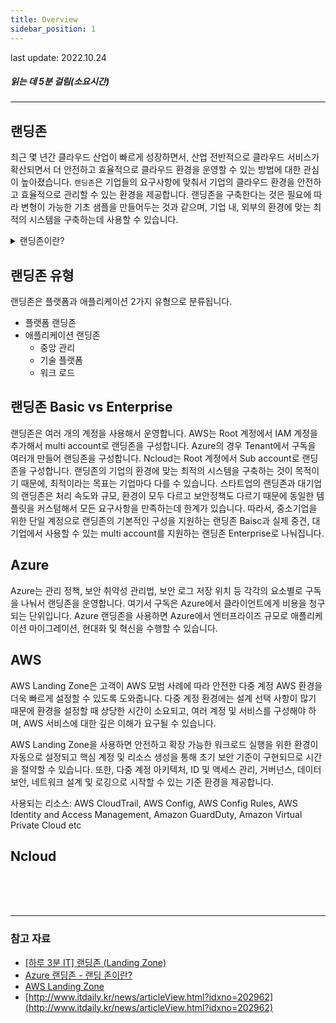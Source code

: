 ```yaml
---
title: Overview
sidebar_position: 1
---
```



<span className="theme-doc-version-badge badge badge--secondary">
    last update: 2022.10.24
</span>

##### 읽는 데 5분 걸림(소요시간)

*****
## 랜딩존

최근 몇 년간 클라우드 산업이 빠르게 성장하면서, 산업 전반적으로 클라우드 서비스가 확산되면서 더 안전하고 효율적으로 클라우드 환경을 운영할 수 있는 방법에 대한 관심이 높아졌습니다.
```랜딩존```은 기업들의 요구사항에 맞춰서 기업의 클라우드 환경을 안전하고 효율적으로 관리할 수 있는 환경을 제공합니다.
랜딩존을 구축한다는 것은 필요에 따라 변형이 가능한 기초 샘플을 만들어두는 것과 같으며, 기업 내, 외부의 환경에 맞는 최적의 시스템을 구축하는데 사용할 수 있습니다.

<details>
    <summary>랜딩존이란?</summary>
    <h5>클라우드 환경에서 보안 로그 저장 위치, 관리 정책, 보안 취약성 관리법, API에 대한 보안 거버넌스 및 접근통제 방안 등, 시스템 운영을 위한 기본이 되는 요소들을 형식화해서 만든 도구입니다. </h5>
</details>


## 랜딩존 유형

랜딩존은 플랫폼과 애플리케이션 2가지 유형으로 분류됩니다.

- 플랫폼 랜딩존
- 애플리케이션 랜딩존
    - 중앙 관리
    - 기술 플랫폼
    - 워크 로드

## 랜딩존 Basic vs Enterprise

랜딩존은 여러 개의 계정을 사용해서 운영합니다. AWS는 Root 계정에서 IAM 계정을 추가해서 multi account로 랜딩존을 구성합니다. Azure의 경우 Tenant에서 구독을 여러개 만들어 랜딩존을 구성합니다. Ncloud는 Root 계정에서 Sub account로 랜딩존을 구성합니다. 랜딩존의 기업의 환경에 맞는 최적의 시스템을 구축하는 것이 목적이기 때문에, 최적이라는 목표는 기업마다 다를 수 있습니다. 스타트업의 랜딩존과 대기업의 랜딩존은 처리 속도와 규모, 환경이 모두 다르고 보안정책도 다르기 때문에 동일한 템플릿을 커스텀해서 모든 요구사항을 만족하는데 한계가 있습니다. 따라서, 중소기업을 위한 단일 계정으로 랜딩존의 기본적인 구성을 지원하는 랜딩존 Baisc과 실제 중견, 대기업에서 사용할 수 있는 multi account를 지원하는 랜딩존 Enterprise로 나눠집니다.



## Azure

Azure는 관리 정책, 보안 취약성 관리법, 보안 로그 저장 위치 등 각각의 요소별로 구독을 나눠서 랜딩존을 운영합니다. 여기서 구독은 Azure에서 클라이언트에게 비용을 청구되는 단위입니다. Azure 랜딩존을 사용하면 Azure에서 엔터프라이즈 규모로 애플리케이션 마이그레이션, 현대화 및 혁신을 수행할 수 있습니다. 

<caption caption="[그림.1] Azure Landing Zone - 참고 자료: [Azure 랜딩존 - 랜딩 존이란?](https://docs.microsoft.com/ko-kr/azure/cloud-adoption-framework/ready/landing-zone/)" src={azureLandZone} />

## AWS

AWS Landing Zone은 고객이 AWS 모범 사례에 따라 안전한 다중 계정 AWS 환경을 더욱 빠르게 설정할 수 있도록 도와줍니다. 다중 계정 환경에는 설계 선택 사항이 많기 때문에 환경을 설정할 때 상당한 시간이 소요되고, 여러 계정 및 서비스를 구성해야 하며, AWS 서비스에 대한 깊은 이해가 요구될 수 있습니다.

AWS Landing Zone을 사용하면 안전하고 확장 가능한 워크로드 실행을 위한 환경이 자동으로 설정되고 핵심 계정 및 리소스 생성을 통해 초기 보안 기준이 구현되므로 시간을 절약할 수 있습니다. 또한, 다중 계정 아키텍처, ID 및 액세스 관리, 거버넌스, 데이터 보안, 네트워크 설계 및 로깅으로 시작할 수 있는 기준 환경을 제공합니다.

사용되는 리소스: AWS CloudTrail, AWS Config, AWS Config Rules, AWS Identity and Access Management, Amazon GuardDuty, Amazon Virtual Private Cloud etc

<caption caption="[그림.2] AWS Landing Zone - 참고 자료: [AWS Landing Zone](https://aws.amazon.com/ko/solutions/implementations/aws-landing-zone/)" src={awsLandZone} />

## Ncloud

<br/><br/><br/>

*****
### 참고 자료

- [[하루 3분 IT] 랜딩존 (Landing Zone)](https://blog.naver.com/PostView.naver?blogId=pentamkt&logNo=222389825257&categoryNo=20&parentCategoryNo=0&viewDate=&currentPage=1&postListTopCurrentPage=1&from=postView)
- [Azure 랜딩존 - 랜딩 존이란?](https://docs.microsoft.com/ko-kr/azure/cloud-adoption-framework/ready/landing-zone/)
- [AWS Landing Zone](https://aws.amazon.com/ko/solutions/implementations/aws-landing-zone/)
- [http://www.itdaily.kr/news/articleView.html?idxno=202962](http://www.itdaily.kr/news/articleView.html?idxno=202962)